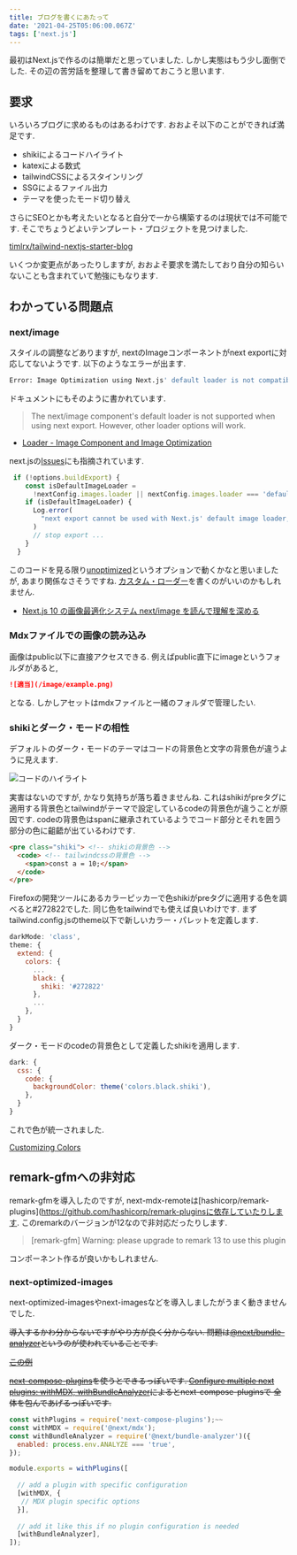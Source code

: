 ```yaml
---
title: ブログを書くにあたって
date: '2021-04-25T05:06:00.067Z'
tags: ['next.js']
---
```


最初はNext.jsで作るのは簡単だと思っていました. 
しかし実態はもう少し面倒でした. その辺の苦労話を整理して書き留めておこうと思います.
<!-- sep -->

## 要求

いろいろブログに求めるものはあるわけです.  おおよそ以下のことができれば満足です.

* shikiによるコードハイライト
* katexによる数式
* tailwindCSSによるスタインリング
* SSGによるファイル出力
* テーマを使ったモード切り替え

さらにSEOとかも考えたいとなると自分で一から構築するのは現状では不可能です.
そこでちょうどよいテンプレート・プロジェクトを見つけました.

[timlrx/tailwind-nextjs-starter-blog](https://github.com/timlrx/tailwind-nextjs-starter-blog)

いくつか変更点があったりしますが, おおよそ要求を満たしており自分の知らいないことも含まれていて勉強にもなります.

## わかっている問題点

### next/image

スタイルの調整などありますが, nextのImageコンポーネントがnext exportに対応してないようです. 以下のようなエラーが出ます.

```sh
Error: Image Optimization using Next.js' default loader is not compatible with `next export`.
```

ドキュメントにもそのように書かれています.

> The next/image component's default loader is not supported when using next export. However, other loader options will work.

- [Loader - Image Component and Image Optimization](https://nextjs.org/docs/basic-features/image-optimization#loader)


next.jsの[Issues](https://github.com/vercel/next.js/issues/18356#issuecomment-720887789)にも指摘されています.


```javascript
 if (!options.buildExport) {
    const isDefaultImageLoader =
      !nextConfig.images.loader || nextConfig.images.loader === 'default'
    if (isDefaultImageLoader) {
      Log.error(
        "next export cannot be used with Next.js' default image loader, as it relies on `next start`."
      )
      // stop export ...
    }
  }
```

このコードを見る限り[unoptimized](https://nextjs.org/docs/api-reference/next/image#unoptimized)というオプションで動くかなと思いましたが, あまり関係なさそうですね.
[カスタム・ローダー](https://nextjs.org/docs/api-reference/next/image#loader)を書くのがいいのかもしれません.

- [Next.js 10 の画像最適化システム next/image を読んで理解を深める](https://zenn.dev/saitoeku3/articles/read-next-image)


### Mdxファイルでの画像の読み込み

画像はpublic以下に直接アクセスできる. 例えばpublic直下にimageというフォルダがあると,

```md
![適当](/image/example.png)
```

となる. しかしアセットはmdxファイルと一緒のフォルダで管理したい.


### shikiとダーク・モードの相性

デフォルトのダーク・モードのテーマはコードの背景色と文字の背景色が違うように見えます.

![コードのハイライト](/static/images/test.png)

実害はないのですが, かなり気持ちが落ち着きませんね. これはshikiがpreタグに適用する背景色とtailwindがテーマで設定しているcodeの背景色が違うことが原因です.
codeの背景色はspanに継承されているようでコード部分とそれを囲う部分の色に齟齬が出ているわけです.

```html
<pre class="shiki"> <!-- shikiの背景色 -->
  <code> <!-- tailwindcssの背景色 -->
    <span>const a = 10;</span>
  </code>
</pre>
```

Firefoxの開発ツールにあるカラーピッカーで色shikiがpreタグに適用する色を調べると#272822でした. 同じ色をtailwindでも使えば良いわけです.
まずtailwind.config.jsのtheme以下で新しいカラー・パレットを定義します.

```javascript
darkMode: 'class',
theme: {
  extend: {
    colors: {
      ...
      black: {
        shiki: '#272822'
      },
      ...
    },
  }
}
```

ダーク・モードのcodeの背景色として定義したshikiを適用します.

```javascript
dark: {
  css: {
    code: {
      backgroundColor: theme('colors.black.shiki'),
    },
  }
}
```

これで色が統一されました.

[Customizing Colors](https://tailwindcss.com/docs/customizing-colors)

## remark-gfmへの非対応

remark-gfmを導入したのですが, next-mdx-remoteは[hashicorp/remark-plugins](https://github.com/hashicorp/remark-pluginsに依存していたりします.
このremarkのバージョンが12なので非対応だったりします.

> [remark-gfm] Warning: please upgrade to remark 13 to use this plugin

コンポーネント作るが良いかもしれません.

### next-optimized-images

next-optimized-imagesやnext-imagesなどを導入しましたがうまく動きませんでした.

~~導入するかわ分からないですがやり方が良く分からない. 問題は[@next/bundle-analyzer](https://github.com/vercel/next.js/tree/canary/packages/next-bundle-analyzer)というのが使われていることです.~~

~~[この例](https://github.com/Kaisa55275/titanic-rising/blob/master/next.config.js)~~

~~[next-compose-plugins](https://github.com/cyrilwanner/next-optimized-images)を使うとできるっぽいです.
[Configure multiple next plugins: withMDX, withBundleAnalyzer](https://stackoverflow.com/questions/67135699/configure-multiple-next-plugins-withmdx-withbundleanalyzer)によるとnext-compose-pluginsで
全体を包んであげるっぽいです.~~


```javascript
const withPlugins = require('next-compose-plugins');~~
const withMDX = require('@next/mdx');
const withBundleAnalyzer = require('@next/bundle-analyzer')({
  enabled: process.env.ANALYZE === 'true',
});

module.exports = withPlugins([
 
  // add a plugin with specific configuration
  [withMDX, {
   // MDX plugin specific options
  }],
 
  // add it like this if no plugin configuration is needed
  [withBundleAnalyzer],
]);
```
